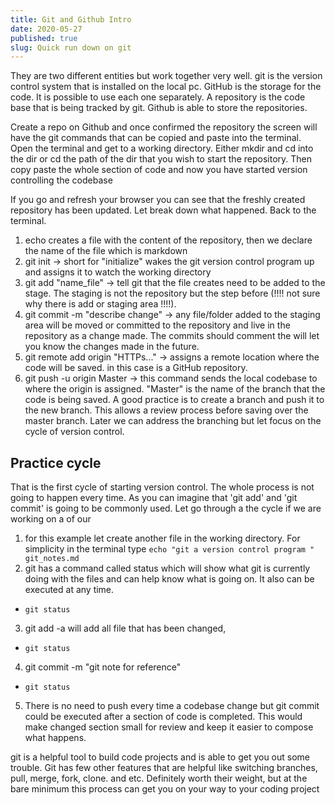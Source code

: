 ```yaml
---
title: Git and Github Intro
date: 2020-05-27
published: true
slug: Quick run down on git 
---
```



They are two different entities but work together very well. git is the version control system that is installed on the local pc. GitHub is the storage for the code. It is possible to use each one separately. A repository is the code base that is being tracked by git. Github is able to store the repositories.

Create a repo on Github and once confirmed the repository the screen will have the git commands that can be copied and paste into the terminal. Open the terminal and get to a working directory. Either mkdir and cd into the dir or cd the path of the dir that you wish to start the repository. Then copy paste the whole section of code and now you have started version controlling the codebase


If you go and refresh your browser you can see that the freshly created repository has been updated. Let break down what happened. Back to the terminal.

1. echo creates a file with the content of the repository, then we declare the name of the file which is markdown
2. git init -> short for "initialize" wakes the git version control program up and assigns it to watch the working directory
3. git add "name_file" -> tell git that the file creates need to be added to the stage. The staging is not the repository but the step before (!!!! not sure why there is add or staging area !!!!).
4. git commit -m "describe change" -> any file/folder added to the staging area will be moved or committed to the repository and live in the repository as a change made. The commits should comment the will let you know the changes made in the future.
5. git remote add origin "HTTPs..." -> assigns a remote location where the code will be saved. in this case is a GitHub repository.
6. git push -u origin Master -> this command sends the local codebase to where the origin is assigned. "Master" is the name of the branch that the code is being saved. A good practice is to create a branch and push it to the new branch. This allows a review process before saving over the master branch. Later we can address the branching but let focus on the cycle of version control.

## Practice cycle

That is the first cycle of starting version control. The whole process is not going to happen every time. As you can imagine that 'git add' and 'git commit' is going to be commonly used. Let go through a the cycle if we are working on a of our

1. for this example let create another file in the working directory. For simplicity in the terminal type
`echo "git a version control program " git_notes.md`
2. git has a command called status which will show what git is currently doing with the files and can help know what is going on. It also can be executed at any time.
-  `git status`
3. git add -a will add all file that has been changed,
 -  `git status`
4. git commit -m "git note for reference"
 - `git status`
5. There is no need to push every time a codebase change but git commit could be executed after a section of code is completed. This would make changed section small for review and keep it easier to compose what happens.

git is a helpful tool to build code projects and is able to get you out some trouble. Git has few other features that are helpful like switching branches, pull, merge, fork, clone. and etc. Definitely worth their weight, but at the bare minimum this process can get you on your way to your coding project
